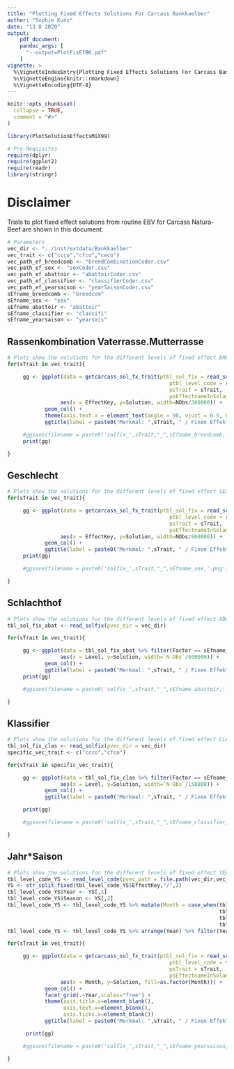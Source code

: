 ```yaml
---
title: "Plotting Fixed Effects Solutions For Carcass Bankkaelber"
author: "Sophie Kunz"
date: "13 8 2020"
output:
    pdf_document:
    pandoc_args: [
      "--output=PlotFixEfBK.pdf"
    ]
vignette: >
  %\VignetteIndexEntry{Plotting Fixed Effects Solutions For Carcass Bankkaelber}
  %\VignetteEngine{knitr::rmarkdown}
  %\VignetteEncoding{UTF-8}
---
```


```r
knitr::opts_chunk$set(
  collapse = TRUE,
  comment = "#>"
)
```

```r
library(PlotSolutionEffectsMiX99)
```

```r
# Pre-Requisites
require(dplyr)
require(ggplot2)
require(readr)
library(stringr)
```

# Disclaimer
Trials to plot fixed effect solutions from routine EBV for Carcass Natura-Beef are shown in this document.

```r
# Parameters
vec_dir <- "../inst/extdata/Bankkaelber"
vec_trait <- c("ccco","cfco","cwco")
vec_path_ef_breedcomb <- "breedCombinationCoder.csv"
vec_path_ef_sex <- "sexCoder.csv"
vec_path_ef_abattoir <- "abattoirCoder.csv"
vec_path_ef_classifier <- "classifierCoder.csv"
vec_path_ef_yearsaison <- "yearSaisonCoder.csv"
sEfname_breedcomb <- "breedcom"
sEfname_sex <- "sex"
sEfname_abattoir <- "abattoir"
sEfname_classifier <- "classifi"
sEfname_yearsaison <- "yearsais"
```

## Rassenkombination Vaterrasse.Mutterrasse

```r
# Plots show the solutions for the different levels of fixed effect BREEDCOMBINATION
for(sTrait in vec_trait){

     gg <- ggplot(data = getcarcass_sol_fx_trait(ptbl_sol_fix = read_solfix(pvec_dir = vec_dir),
                                                    ptbl_level_code = read_level_code(pvec_path = file.path(vec_dir,vec_path_ef_breedcomb)),
                                                    psTrait = sTrait,
                                                    psEffectnameInSolani = sEfname_breedcomb),
                 aes(x = EffectKey, y=Solution, width=NObs/300000)) +
            geom_col() +
            theme(axis.text.x = element_text(angle = 90, vjust = 0.5, hjust=1)) +
            ggtitle(label = paste0("Merkmal: ",sTrait, " / Fixen Effekt: ",sEfname_breedcomb))

     #ggsave(filename = paste0('solfix_',sTrait,"_",sEfname_breedcomb,'.png'), plot = gg)
     print(gg)

}
```

## Geschlecht

```r
# Plots show the solutions for the different levels of fixed effect SEX
for(sTrait in vec_trait){

     gg <- ggplot(data = getcarcass_sol_fx_trait(ptbl_sol_fix = read_solfix(pvec_dir = vec_dir),
                                                    ptbl_level_code = read_level_code(pvec_path = file.path(vec_dir,vec_path_ef_sex)),
                                                    psTrait = sTrait,
                                                    psEffectnameInSolani = sEfname_sex),
                 aes(x = EffectKey, y=Solution, width=NObs/800000)) +
            geom_col() +
            ggtitle(label = paste0("Merkmal: ",sTrait, " / Fixen Effekt: ",sEfname_sex))
     print(gg)

     #ggsave(filename = paste0('solfix_',sTrait,"_",sEfname_sex,'.png'), plot = gg)

}
```

## Schlachthof

```r
# Plots show the solutions for the different levels of fixed effect ABATTOIR
tbl_sol_fix_abat <- read_solfix(pvec_dir = vec_dir)

for(sTrait in vec_trait){

     gg <- ggplot(data = tbl_sol_fix_abat %>% filter(Factor == sEfname_abattoir & Trait == sTrait),
                 aes(x = Level, y=Solution, width=`N-Obs`/500000)) +
            geom_col() +
            ggtitle(label = paste0("Merkmal: ",sTrait, " / Fixen Effekt: ",sEfname_abattoir))
     print(gg)

     #ggsave(filename = paste0('solfix_',sTrait,"_",sEfname_abattoir,'.png'), plot = gg)

}
```

## Klassifier

```r
# Plots show the solutions for the different levels of fixed effect CLASSIFIER
tbl_sol_fix_clas <- read_solfix(pvec_dir = vec_dir)
specific_vec_trait <- c("ccco","cfco")

for(sTrait in specific_vec_trait){

     gg <- ggplot(data = tbl_sol_fix_clas %>% filter(Factor == sEfname_classifier & Trait == sTrait),
                 aes(x = Level, y=Solution, width=`N-Obs`/150000)) +
            geom_col() +
            ggtitle(label = paste0("Merkmal: ",sTrait, " / Fixen Effekt: ",sEfname_classifier))

     print(gg)

     #ggsave(filename = paste0('solfix_',sTrait,"_",sEfname_classifier,'.png'), plot = gg)

}
```

## Jahr*Saison

```r
# Plots show the solutions for the different levels of fixed effect YEARSAISON
tbl_level_code_YS <- read_level_code(pvec_path = file.path(vec_dir,vec_path_ef_yearsaison))
YS <- str_split_fixed(tbl_level_code_YS$EffectKey,"/",2)
tbl_level_code_YS$Year <- YS[,1]
tbl_level_code_YS$Season <- YS[,2]
tbl_level_code_YS <- tbl_level_code_YS %>% mutate(Month = case_when(tbl_level_code_YS$Season == "spring" ~ 3,
                                                                    tbl_level_code_YS$Season == "summer" ~ 6,
                                                                    tbl_level_code_YS$Season == "autumn" ~ 9,
                                                                    tbl_level_code_YS$Season == "winter" ~ 12))
tbl_level_code_YS <- tbl_level_code_YS %>% arrange(Year) %>% filter(Year > 2008)

for(sTrait in vec_trait){

     gg <- ggplot(data = getcarcass_sol_fx_trait(ptbl_sol_fix = read_solfix(pvec_dir = vec_dir),
                                                    ptbl_level_code = tbl_level_code_YS,
                                                    psTrait = sTrait,
                                                    psEffectnameInSolani = sEfname_yearsaison),
                 aes(x = Month, y=Solution, fill=as.factor(Month))) +
            geom_col() +
            facet_grid(.~Year,scales="free") +
            theme(axis.title.x=element_blank(),
                  axis.text.x=element_blank(),
                  axis.ticks.x=element_blank())
            ggtitle(label = paste0("Merkmal: ",sTrait, " / Fixen Effekt: ",sEfname_yearsaison))

      print(gg)

     #ggsave(filename = paste0('solfix_',sTrait,"_",sEfname_yearsaison,'.png'), plot = gg)

}
```
